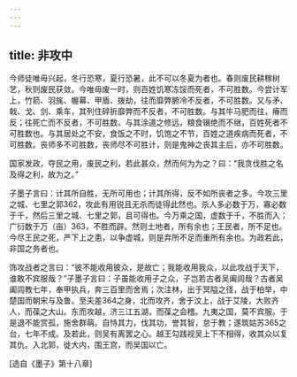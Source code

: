 ```yaml
---
---
---
```

title: 非攻中
---




今师徒唯毋兴起，冬行恐寒，夏行恐暑，此不可以冬夏为者也。春则废民耕稼树艺，秋则废民获敛。今唯毋废一时，则百姓饥寒冻馁而死者，不可胜数。今尝计军上，竹箭、羽旄、幄幕、甲盾、拨劫，往而靡弊腑冷不反者，不可胜数。又与矛、戟、戈、剑、乘车，其列住碎折靡弊而不反者，不可胜数。与其牛马肥而往，瘠而反；往死亡而不反者，不可胜数。与其涂道之修远，粮食辍绝而不继，百姓死者不可胜数也。与其居处之不安，食饭之不时，饥饱之不节，百姓之道疾病而死者，不可胜数。丧师多不可胜数，丧师尽不可胜计，则是鬼神之丧其主后，亦不可胜数。

国家发政，夺民之用，废民之利，若此甚众，然而何为为之？曰：“我贪伐胜之名及得之利，故为之。”

子墨子言曰：计其所自胜，无所可用也；计其所得，反不如所丧者之多。今攻三里之城、七里之郭362，攻此有用锐且无杀而徒得此然也。杀人多必数于万，寡必数于千，然后三里之城、七里之郭，且可得也。今万乘之国，虚数于千，不胜而入；广衍数于万（亩）363，不胜而辟。然则土地者，所有余也；王民者，所不足也。今尽王民之死，严下上之患，以争虚城，则是弃所不足而重所有余也。为政若此，非国之务者也。

饰攻战者之言曰：“彼不能收用彼众，是故亡；我能收用我众，以此攻战于天下，谁敢不宾服哉？”子墨子言曰：子虽能收用子之众，子岂若古者吴阖闾哉？古者吴阖闾教七年，奉甲执兵，奔三百里而舍焉；次注林，出于冥隘之径，战于柏举，中楚国而朝宋与及鲁。至夫差364之身，北而攻齐，舍于汶上，战于艾陵，大败齐人，而葆之大山。东而攻越，济三江五湖，而葆之会稽。九夷之国，莫不宾服。于是退不能赏孤，施舍群萌。自恃其力，伐其功，誉其智，怠于教；遂筑姑苏365之台，七年不成。及若此，则吴有离罢之心。越王勾践视吴上下不相得，收其众以复其仇。入北郭，徙大内，围王宫，而吴国以亡。

[选自《墨子》第十八章]